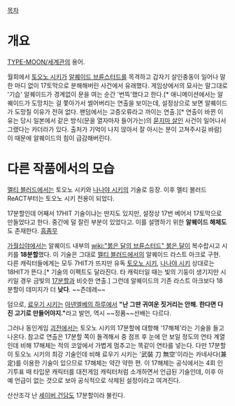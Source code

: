 [[목차]]
= 개요 =
[[TYPE-MOON/세계관]]의 용어.

월희에서 [[토오노 시키]]가 [[알퀘이드 브륜스터드]]를 목격하고 갑자기 살인충동이 일어나 말 한 마디 없이 17토막으로 분해해버린 사건에서 유래했다. 게임상에서의 묘사는 말그대로 '기습' 알퀘이드가 경계없이 문을 여는 순간 '번뜩'했다고 한다.[* 애니메이션에서는 알퀘이드가 도망치는 걸 쫓아가서 썰어버리는 연출을 보이는데, 설정상으로 보면 알퀘이드가 도망칠 이유가 전혀 없다. 팬덤에서는 고증오류라고 까이는 연출.][* 연출이 바뀐 이유는 당시 일본에서 같은 방식(문을 열자마자 들어가는)의 [[묻지마 살인]] 사건이 일어나서 그랬다는 카더라가 있다. 출처가 기억이 나지 않아서 잘 아시는 분이 고쳐주시길 바람] 이 때문에 알퀘이드의 힘이 급감해버린다.

= 다른 작품에서의 모습 =
[[멜티 블러드]]에서는 토오노 시키와 [[나나야 시키]]의 기술로 등장. 이후 멜티 블러드 ReACT부터는 토오노 시키 전용이 되었다.

17분할인데 어째서 17HIT 기술이냐는 딴지도 있지만, 설정상 17번 베어서 17토막으로 만들었다고 한다. 중간에 덜 잘린 부분이 있었다고. 이를 설명하기 위한 '''알퀘이드 해체도'''도 존재한다. [[흠좀무]]

[[가월십야]]에서는 알퀘이드 내부의 [[wiki:"붉은 달의 브륜스터드" 붉은 달]]이 복수랍시고 시키를 '''18분할'''했다. 이 기술은 그대로 [[멜티 블러드]]에서의 알퀘이드 라스트 아크로 구현. 다른 캐릭터들에게는 모두 7HIT가 뜨지만 유독 [[토오노 시키]], [[나나야 시키]] 상대로는 18HIT가 뜬다.[* 기술의 이펙트도 달라진다. 타 캐릭터일 때는 빛의 기둥이 생기지만 시키일 경우 금빛의 [[17분할]]과 비슷한 연출.] 그런데 알퀘이드의 기존 라스트 아크보다 18분할이 데미지가 더 '''낮다'''. ~~츤데레~~

덤으로, [[료우기 시키]]는 [[아넨엘베의 하루]]에서 '''"난 그딴 귀여운 짓거리는 안해. 한다면 다진 고기로 만들어야지."'''라고 발언, 역시 ~~정품~~선배는 다르다.

그러나 동인게임 [[괴전]]에서는 토오노 시키의 17분할에 대항해 '17해체'라는 기술을 들고 나온다. 참고로 연출은 17분할 쪽이 돌격해서 중 점프 후 눈에 안 보일 정도의 연타 계열인데 비해 17해체는 적의 코앞에서 가볍게 멈추고는 똑같이 연타를 넣는다. 다만 17분할이 토오노 시키의 최강 기술인데 비해 료우기 시키는 '武裝 刀 無空'이라는 카네사다(兼定)를 이용한 기술이 있으므로 17해체는 약간 약한 편. 이 17해체는 공식에서는 4회 인기투표 때 타입문 캐릭터를 대전게임 캐릭터처럼 소개하면서 언급된 기술인데, 이후 아예 언급이 없는 것으로 보아 공식적으로 삭제된 설정이라고 여겨진다.

산산조각 난 [[세이버 건담]]도 17분할이라 불린다.
